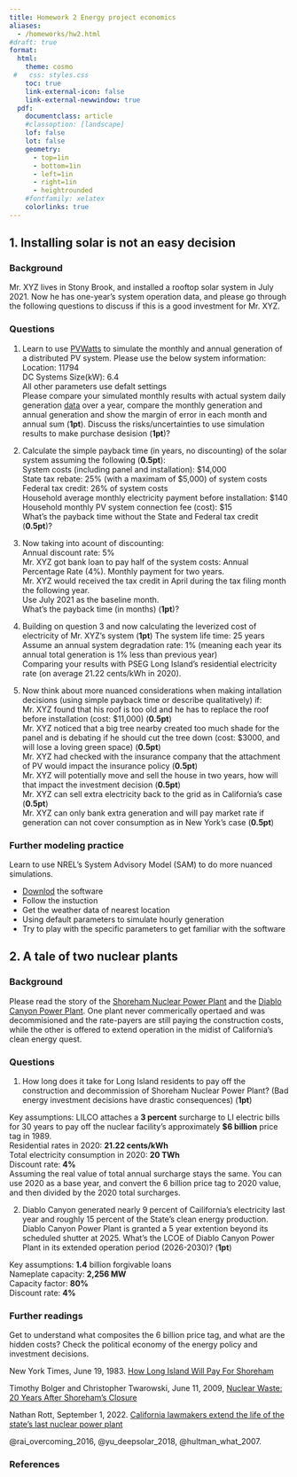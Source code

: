```yaml
---
title: Homework 2 Energy project economics
aliases:
  - /homeworks/hw2.html
#draft: true
format: 
  html: 
    theme: cosmo
 #   css: styles.css
    toc: true
    link-external-icon: false
    link-external-newwindow: true
  pdf: 
    documentclass: article
    #classoption: [landscape]
    lof: false
    lot: false
    geometry:
      - top=1in
      - bottom=1in
      - left=1in
      - right=1in
      - heightrounded
    #fontfamily: xelatex
    colorlinks: true
---
```


## 1. Installing solar is not an easy decision 

### Background  

Mr. XYZ lives in Stony Brook, and installed a rooftop solar system in July 2021. Now he has one-year's system operation data, and please go through the following questions to discuss if this is a good investment for Mr. XYZ.

### Questions

1. Learn to use [PVWatts](https://pvwatts.nrel.gov/index.php) to simulate the monthly and annual generation of a distributed PV system. Please use the below system information:
Location: 11794  
DC Systems Size(kW): 6.4  
All other parameters use defalt settings  
Please compare your simulated monthly results with actual system daily generation [data](/homeworks/data/solar-daily-generation.xlsx) over a year, compare the monthly generation and annual generation and show the margin of error in each month and annual sum (**1pt**). Discuss the risks/uncertainties to use simulation results to make purchase desision (**1pt**)?  

2. Calculate the simple payback time (in years, no discounting) of the solar system assuming the following (**0.5pt**):  
System costs (including panel and installation): $14,000  
State tax rebate: 25% (with a maximam of $5,000) of system costs   
Federal tax credit: 26% of system costs   
Household average monthly electricity payment before installation: $140  
Household monthly PV system connection fee (cost): $15  
What's the payback time without the State and Federal tax credit (**0.5pt**)?  

3. Now taking into acount of discounting:  
Annual discount rate: 5%  
Mr. XYZ got bank loan to pay half of the system costs: Annual Percentage Rate (4%). Monthly payment for two years.  
Mr. XYZ would received the tax credit in April during the tax filing month the following year.   
Use July 2021 as the baseline month.  
What's the payback time (in months) (**1pt**)?  

4. Building on question 3 and now calculating the leverized cost of electricity of Mr. XYZ's system (**1pt**)
The system life time: 25 years  
Assume an annual system degradation rate: 1% (meaning each year its annual total generation is 1% less than previous year)  
Comparing your results with PSEG Long Island's residential electricity rate (on average 21.22 cents/kWh in 2020).  

5. Now think about more nuanced considerations when making intallation decisions (using simple payback time or describe qualitatively) if:   
Mr. XYZ found that his roof is too old and he has to replace the roof before installation (cost: $11,000) (**0.5pt**)  
Mr. XYZ noticed that a big tree nearby created too much shade for the panel and is debating if he should cut the tree down (cost: $3000, and will lose a loving green space) (**0.5pt**)  
Mr. XYZ had checked with the insurance company that the attachment of PV would impact the insurance policy  (**0.5pt**)   
Mr. XYZ will potentially move and sell the house in two years, how will that impact the investment decision (**0.5pt**)  
Mr. XYZ can sell extra electricity back to the grid as in California's case  (**0.5pt**)  
Mr. XYZ can only bank extra generation and will pay market rate if generation can not cover consumption as in New York's case  (**0.5pt**)   


### Further modeling practice

Learn to use NREL's System Advisory Model (SAM) to do more nuanced simulations.   

- [Downlod](https://sam.nrel.gov/download.html) the software   
- Follow the instuction   
- Get the weather data of nearest location   
- Using default parameters to simulate hourly generation   
- Try to play with the specific parameters to get familiar with the software   


## 2. A tale of two nuclear plants

### Background  

Please read the story of the [Shoreham Nuclear Power Plant](https://en.wikipedia.org/wiki/Shoreham_Nuclear_Power_Plant) and the [Diablo Canyon Power Plant](https://en.wikipedia.org/wiki/Diablo_Canyon_Power_Plant). One plant never commerically opertaed and was decommisioned and the rate-payers are still paying the construction costs, while the other is offered to extend operation in the midist of California's clean energy quest.


### Questions

1. How long does it take for Long Island residents to pay off the construction and decommission of Shoreham Nuclear Power Plant? (Bad energy investment decisions have drastic consequences)  (**1pt**)

Key assumptions: LILCO attaches a **3 percent** surcharge to LI electric bills for 30 years to pay off the nuclear facility’s approximately **$6 billion** price tag in 1989.   
Residential rates in 2020: **21.22 cents/kWh**   
Total electricity consumption in 2020: **20 TWh**   
Discount rate: **4%**   
Assuming the real value of total annual surcharge stays the same. You can use 2020 as a base year, and convert the 6 billion price tag to 2020 value, and then divided by the 2020 total surcharges.   

2. Diablo Canyon generated nearly 9 percent of Cailifornia's electricity last year and roughly 15 percent of the State's clean energy production. Diablo Canyon Power Plant is granted a 5 year extention beyond its scheduled shutter at 2025. What's the LCOE of Diablo Canyon Power Plant in its extended operation period (2026-2030)?  (**1pt**)

Key assumptions: **1.4** billion forgivable loans   
Nameplate capacity: **2,256 MW**   
Capacity factor: **80%**   
Discount rate: **4%**   


### Further readings

Get to understand what composites the 6 billion price tag, and what are the hidden costs? Check the political economy of the energy policy and investment decisions.

New York Times, June 19, 1983. [How Long Island Will Pay For Shoreham](https://www.nytimes.com/1983/06/19/nyregion/how-li-will-pay-for-shoreham.html)  

Timothy Bolger and Christopher Twarowski, June 11, 2009, [Nuclear Waste: 20 Years After Shoreham’s Closure](http://archive.longislandpress.com/2009/06/11/nuclear-waste-20-years-after-the-closure-of-the-shoreham-power-facility/)

Nathan Rott, September 1, 2022. [California lawmakers extend the life of the state's last nuclear power plant](https://www.npr.org/2022/09/01/1119778975/california-lawmakers-extend-the-life-of-the-states-last-nuclear-power-plant)  

@rai_overcoming_2016, @yu_deepsolar_2018, @hultman_what_2007.


### References

::: {#refs}
:::
